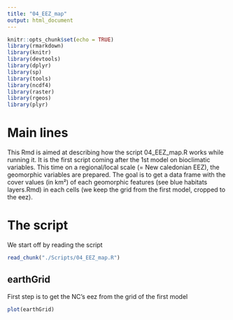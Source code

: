 ```yaml
---
title: "04_EEZ_map"
output: html_document
---
```


```r
knitr::opts_chunk$set(echo = TRUE)
library(rmarkdown)
library(knitr)
library(devtools)
library(dplyr)
library(sp)
library(tools)
library(ncdf4)
library(raster)
library(rgeos)
library(plyr)
```

# Main lines

This Rmd is aimed at describing how the script 04_EEZ_map.R works while running it. It is the first script coming after the 1st model on bioclimatic variables. This time on a regional/local scale (= New caledonian EEZ), the geomorphic variables are prepared. The goal is to get a data frame with the cover values (in km²) of each geomorphic features (see blue habitats layers.Rmd) in each cells (we keep the grid from the first model, cropped to the eez).

# The script

We start off by reading the script
```r
read_chunk("./Scripts/04_EEZ_map.R")
```

## earthGrid

First step is to get the NC's eez from the grid of the first model

```r


plot(earthGrid)
```


